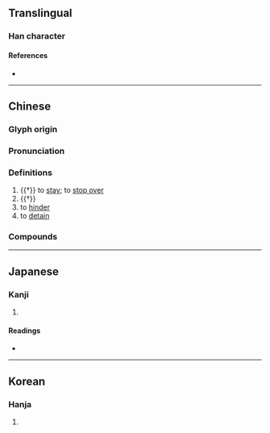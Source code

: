 {{character info}}
==Translingual==

===Han character===
{{Han char|rn=9|rad=人|as=11|sn=13|four=22291|canj=OBOF|ids=⿰亻祭}}

====References====
* {{Han ref|kx=0115.050|dkj=01033|dj=0245.030|hdz=10214.010|uh=50BA|ud=20666|bh=DCBF|bd=56511}}

----

==Chinese==
{{zh-forms}}

===Glyph origin===
{{Han etym}}

===Pronunciation===
{{zh-pron
|m=chì
|c=cai3
|mc=y
|oc=y
|cat=v
}}

===Definitions===
{{zh-hanzi}}

# {{†}} to [[stay]]; to [[stop over]]
# {{†}} {{zh-alt-form|際|to connect to; to reach}}
# to [[hinder]]
# to [[detain]]

===Compounds===
{{zh-der|侘傺|欿傺}}

----

==Japanese==

===Kanji===
{{ja-kanji|grade=|rs=人11}}

# {{rfdef|ja|sort=人11}}

====Readings====
* {{ja-readings|on=[[てい]] (tei), [[たい]] (tai)|kun=[[とまる]] (tomaru), [[とどまる]] (todomaru)}}

----

==Korean==

===Hanja===
{{ko-hanja|hangeul=제|rv=je|mr=che}}

# {{rfdef|ko|sort=人11}}